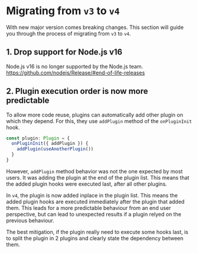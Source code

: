 # Migrating from `v3` to `v4`

With new major version comes breaking changes. This section will guide you through the process of
migrating from `v3` to `v4`.

## 1. Drop support for Node.js v16

Node.js v16 is no longer supported by the Node.js team.
https://github.com/nodejs/Release/#end-of-life-releases

## 2. Plugin execution order is now more predictable

To allow more code reuse, plugins can automatically add other plugin on which they depend. For this,
they use `addPlugin` method of the `onPluginInit` hook.

```ts
const plugin: Plugin = {
  onPluginInit({ addPlugin }) {
    addPlugin(useAnotherPlugin())
  }
}
```

However, `addPlugin` method behavior was not the one expected by most users. It was adding the
plugin at the end of the plugin list. This means that the added plugin hooks were executed last,
after all other plugins.

In `v4`, the plugin is now added inplace in the plugin list. This means the added plugin hooks are
executed immediately after the plugin that added them. This leads for a more predictable behaviour
from an end user perspective, but can lead to unexpected results if a plugin relyed on the previous
behaviour.

The best mitigation, if the plugin really need to execute some hooks last, is to split the plugin in
2 plugins and clearly state the dependency between them.
